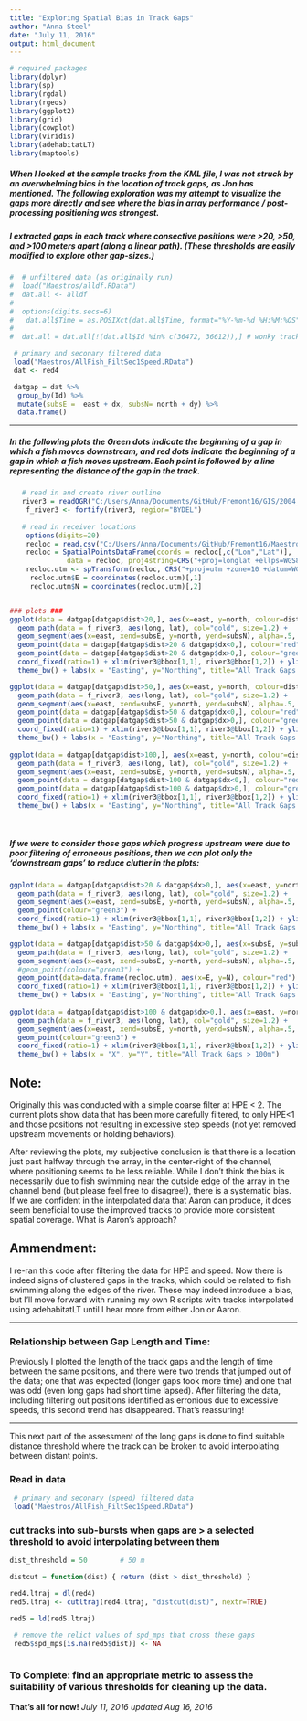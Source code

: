 ```yaml
---
title: "Exploring Spatial Bias in Track Gaps"
author: "Anna Steel"
date: "July 11, 2016"
output: html_document
---
```


```r
# required packages
library(dplyr)
library(sp)
library(rgdal)
library(rgeos)
library(ggplot2)
library(grid) 
library(cowplot)
library(viridis)
library(adehabitatLT)
library(maptools)
```

##### When I looked at the sample tracks from the KML file, I was not struck by an overwhelming bias in the location of track gaps, as Jon has mentioned. The following exploration was my attempt to visualize the gaps more directly and see where the bias in array performance / post-processing positioning was strongest.

##### I extracted  gaps in each track where consective positions were >20, >50, and >100 meters apart (along a linear path). (These thresholds are easily modified to explore other gap-sizes.)


```r
#  # unfiltered data (as originally run)
#  load("Maestros/alldf.RData")
#  dat.all <- alldf
#  
#  options(digits.secs=6)
#   dat.all$Time = as.POSIXct(dat.all$Time, format="%Y-%m-%d %H:%M:%OS")
#   
#  dat.all = dat.all[!(dat.all$Id %in% c(36472, 36612)),] # wonky tracks, remove for now

 # primary and seconary filtered data
 load("Maestros/AllFish_FiltSec1Speed.RData")
 dat <- red4

 datgap = dat %>%
  group_by(Id) %>%
  mutate(subsE =  east + dx, subsN= north + dy) %>%
  data.frame()

```

***

##### In the following plots the Green dots indicate the beginning of a gap in which a fish moves downstream, and red dots indicate the beginning of a gap in which a fish moves upstream. Each point is followed by a line representing the distance of the gap in the track. 
  
```r
   # read in and create river outline
   river3 = readOGR("C:/Users/Anna/Documents/GitHub/Fremont16/GIS/2004_channel","2004_channel_freTightclip")
    f_river3 <- fortify(river3, region="BYDEL")
    
   # read in receiver locations
    options(digits=20)
    recloc = read.csv("C:/Users/Anna/Documents/GitHub/Fremont16/Maestros/CalibratedStationPositions.csv")
    recloc = SpatialPointsDataFrame(coords = recloc[,c("Lon","Lat")], 
              data = recloc, proj4string=CRS("+proj=longlat +ellps=WGS84 +datum=WGS84 +no_defs"))
    recloc.utm <- spTransform(recloc, CRS("+proj=utm +zone=10 +datum=WGS84 +units=m +no_defs +ellps=WGS84 +towgs84=0,0,0"))
     recloc.utm$E = coordinates(recloc.utm)[,1]
     recloc.utm$N = coordinates(recloc.utm)[,2]


### plots ###
ggplot(data = datgap[datgap$dist>20,], aes(x=east, y=north, colour=dist)) + 
  geom_path(data = f_river3, aes(long, lat), col="gold", size=1.2) + 
  geom_segment(aes(x=east, xend=subsE, y=north, yend=subsN), alpha=.5, lineend="round", size=1) + 
  geom_point(data = datgap[datgap$dist>20 & datgap$dx<0,], colour="red") + 
  geom_point(data = datgap[datgap$dist>20 & datgap$dx>0,], colour="green3") + 
  coord_fixed(ratio=1) + xlim(river3@bbox[1,1], river3@bbox[1,2]) + ylim(river3@bbox[2,1], river3@bbox[2,2]) + 
  theme_bw() + labs(x = "Easting", y="Northing", title="All Track Gaps > 20m")

ggplot(data = datgap[datgap$dist>50,], aes(x=east, y=north, colour=dist)) + 
  geom_path(data = f_river3, aes(long, lat), col="gold", size=1.2) + 
  geom_segment(aes(x=east, xend=subsE, y=north, yend=subsN), alpha=.5, lineend="round", size=1) + 
  geom_point(data = datgap[datgap$dist>50 & datgap$dx<0,], colour="red") + 
  geom_point(data = datgap[datgap$dist>50 & datgap$dx>0,], colour="green3") + 
  coord_fixed(ratio=1) + xlim(river3@bbox[1,1], river3@bbox[1,2]) + ylim(river3@bbox[2,1], river3@bbox[2,2]) + 
  theme_bw() + labs(x = "Easting", y="Northing", title="All Track Gaps > 50m")
 
ggplot(data = datgap[datgap$dist>100,], aes(x=east, y=north, colour=dist)) + 
  geom_path(data = f_river3, aes(long, lat), col="gold", size=1.2) + 
  geom_segment(aes(x=east, xend=subsE, y=north, yend=subsN), alpha=.5, lineend="round", size=1) + 
  geom_point(data = datgap[datgap$dist>100 & datgap$dx<0,], colour="red") + 
  geom_point(data = datgap[datgap$dist>100 & datgap$dx>0,], colour="green3") + 
  coord_fixed(ratio=1) + xlim(river3@bbox[1,1], river3@bbox[1,2]) + ylim(river3@bbox[2,1], river3@bbox[2,2]) + 
  theme_bw() + labs(x = "Easting", y="Northing", title="All Track Gaps > 100m")
  
 
```




##### If we were to consider those gaps which progress upstream were due to poor filtering of erroneous positions, then we can plot only the 'downstream gaps' to reduce clutter in the plots:

```r
ggplot(data = datgap[datgap$dist>20 & datgap$dx>0,], aes(x=east, y=north, colour=dist)) +     
  geom_path(data = f_river3, aes(long, lat), col="gold", size=1.2) + 
  geom_segment(aes(x=east, xend=subsE, y=north, yend=subsN), alpha=.5, lineend="round", size=1) + 
  geom_point(colour="green3") + 
  coord_fixed(ratio=1) + xlim(river3@bbox[1,1], river3@bbox[1,2]) + ylim(river3@bbox[2,1], river3@bbox[2,2]) + 
  theme_bw() + labs(x = "Easting", y="Northing", title="All Track Gaps > 20m")

ggplot(data = datgap[datgap$dist>50 & datgap$dx>0,], aes(x=subsE, y=subsN, colour=dist)) +     
  geom_path(data = f_river3, aes(long, lat), col="gold", size=1.2) + 
  geom_segment(aes(x=east, xend=subsE, y=north, yend=subsN), alpha=.5, lineend="round", size=1) + 
  #geom_point(colour="green3") +
  geom_point(data=data.frame(recloc.utm), aes(x=E, y=N), colour="red") +
  coord_fixed(ratio=1) + xlim(river3@bbox[1,1], river3@bbox[1,2]) + ylim(river3@bbox[2,1], river3@bbox[2,2]) + 
  theme_bw() + labs(x = "Easting", y="Northing", title="All Track Gaps > 50m")
 
ggplot(data = datgap[datgap$dist>100 & datgap$dx>0,], aes(x=east, y=north, colour=dist)) + 
  geom_path(data = f_river3, aes(long, lat), col="gold", size=1.2) + 
  geom_segment(aes(x=east, xend=subsE, y=north, yend=subsN), alpha=.5, lineend="round", size=1) + 
  geom_point(colour="green3") + 
  coord_fixed(ratio=1) + xlim(river3@bbox[1,1], river3@bbox[1,2]) + ylim(river3@bbox[2,1], river3@bbox[2,2]) + 
  theme_bw() + labs(x = "X", y="Y", title="All Track Gaps > 100m")

```


## Note:
Originally this was conducted with a simple coarse filter at HPE < 2. The current plots show data that has been more carefully filtered, to only HPE<1 and those positions not resulting in excessive step speeds (not yet removed upstream movements or holding behaviors). 

After reviewing the plots, my subjective conclusion is that there is a location just past halfway through the array, in the center-right of the channel, where positioning seems to be less reliable. While I don't think the bias is necessarily due to fish swimming near the outside edge of the array in the channel bend (but please feel free to disagree!), there is a systematic bias. If we are confident in the interpolated data that Aaron can produce, it does seem beneficial to use the improved tracks to provide more consistent spatial coverage. What is Aaron's approach? 

## Ammendment: 
I re-ran this code after filtering the data for HPE and speed.
Now there is indeed signs of clustered gaps in the tracks, which could be related to fish swimming along the edges of the river. These may indeed introduce a bias, but I'll move forward with running my own R scripts with tracks interpolated using adehabitatLT until I hear more from either Jon or Aaron.

***


### Relationship between Gap Length and Time:
Previously I plotted the length of the track gaps and the length of time between the same positions, and there were two trends that jumped out of the data; one that was expected (longer gaps took more time) and one that was odd (even long gaps had short time lapsed). After filtering the data, including filtering out positions identified as erronious due to excessive speeds, this second trend has disappeared. That's reassuring!

***


This next part of the assessment of the long gaps is done to find suitable distance threshold where the track can be broken to avoid interpolating between distant points.

### Read in data
```r
 # primary and seconary (speed) filtered data
 load("Maestros/AllFish_FiltSec1Speed.RData")
```

### cut tracks into sub-bursts when gaps are > a selected threshold to avoid interpolating between them
``` r
dist_threshold = 50        # 50 m

distcut = function(dist) { return (dist > dist_threshold) } 

red4.ltraj = dl(red4)
red5.ltraj <- cutltraj(red4.ltraj, "distcut(dist)", nextr=TRUE)

red5 = ld(red5.ltraj)

 # remove the relict values of spd_mps that cross these gaps
 red5$spd_mps[is.na(red5$dist)] <- NA
 
```
### To Complete: find an appropriate metric to assess the suitability of various thresholds for cleaning up the data. 



__That's all for now!__
_July 11, 2016_
_updated Aug 16, 2016_

